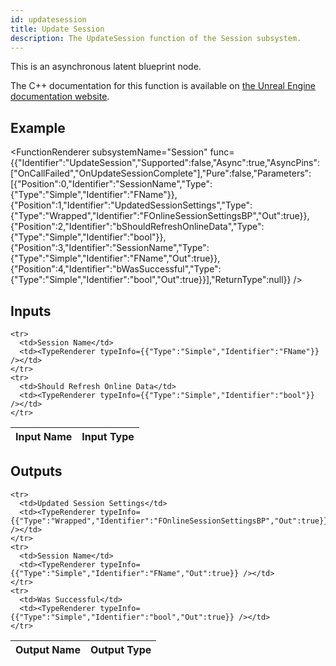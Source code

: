 ```yaml
---
id: updatesession
title: Update Session
description: The UpdateSession function of the Session subsystem.
---
```



This is an asynchronous latent blueprint node.

The C++ documentation for this function is available on [the Unreal Engine documentation website](https://dev.epicgames.com/documentation/en-us/unreal-engine/API/Plugins/OnlineSubsystem/Interfaces/IOnlineSession/).

## Example

<FunctionRenderer subsystemName="Session" func={{"Identifier":"UpdateSession","Supported":false,"Async":true,"AsyncPins":["OnCallFailed","OnUpdateSessionComplete"],"Pure":false,"Parameters":[{"Position":0,"Identifier":"SessionName","Type":{"Type":"Simple","Identifier":"FName"}},{"Position":1,"Identifier":"UpdatedSessionSettings","Type":{"Type":"Wrapped","Identifier":"FOnlineSessionSettingsBP","Out":true}},{"Position":2,"Identifier":"bShouldRefreshOnlineData","Type":{"Type":"Simple","Identifier":"bool"}},{"Position":3,"Identifier":"SessionName","Type":{"Type":"Simple","Identifier":"FName","Out":true}},{"Position":4,"Identifier":"bWasSuccessful","Type":{"Type":"Simple","Identifier":"bool","Out":true}}],"ReturnType":null}} />

## Inputs


<table>
  <thead>
    <tr>
      <th>Input Name</th>
      <th>Input Type</th>
    </tr>
  </thead>
  <tbody>
    
    <tr>
      <td>Session Name</td>
      <td><TypeRenderer typeInfo={{"Type":"Simple","Identifier":"FName"}} /></td>
    </tr>
    <tr>
      <td>Should Refresh Online Data</td>
      <td><TypeRenderer typeInfo={{"Type":"Simple","Identifier":"bool"}} /></td>
    </tr>
  </tbody>
</table>


## Outputs


<table>
  <thead>
    <tr>
      <th>Output Name</th>
      <th>Output Type</th>
    </tr>
  </thead>
  <tbody>
    
    <tr>
      <td>Updated Session Settings</td>
      <td><TypeRenderer typeInfo={{"Type":"Wrapped","Identifier":"FOnlineSessionSettingsBP","Out":true}} /></td>
    </tr>
    <tr>
      <td>Session Name</td>
      <td><TypeRenderer typeInfo={{"Type":"Simple","Identifier":"FName","Out":true}} /></td>
    </tr>
    <tr>
      <td>Was Successful</td>
      <td><TypeRenderer typeInfo={{"Type":"Simple","Identifier":"bool","Out":true}} /></td>
    </tr>
  </tbody>
</table>


